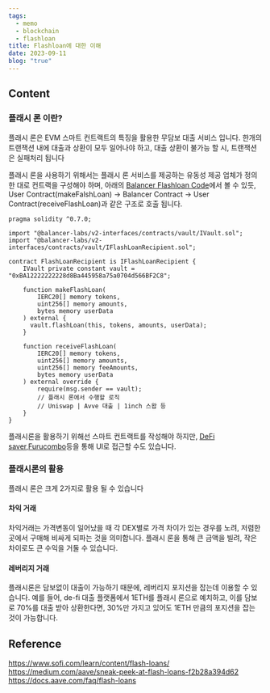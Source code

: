 ```yaml
---
tags:
  - memo
  - blockchain
  - flashloan
title: Flashloan에 대한 이해
date: 2023-09-11
blog: "true"
---
```

## Content
### 플래시 론 이란?
플래시 론은 EVM 스마트 컨트랙트의 특징을 활용한 무담보 대출 서비스 입니다.
한개의 트랜잭션 내에 대출과 상환이 모두 일어나야 하고, 대출 상환이 불가능 할 시, 트랜잭션은 실패처리 됩니다

플래시 론을 사용하기 위해서는 플래시 론 서비스를 제공하는 유동성 제공 업체가 정의한 대로 컨트랙을 구성해야 하며, 아래의 [Balancer Flashloan Code](https://docs.balancer.fi/reference/contracts/flash-loans.html#overview)에서 볼 수 있듯, User Contract(makeFalshLoan) -> Balancer Contract -> User Contract(receiveFlashLoan)과 같은 구조로 호출 됩니다.
```solidity
pragma solidity ^0.7.0;

import "@balancer-labs/v2-interfaces/contracts/vault/IVault.sol";
import "@balancer-labs/v2-interfaces/contracts/vault/IFlashLoanRecipient.sol";

contract FlashLoanRecipient is IFlashLoanRecipient {
    IVault private constant vault = "0xBA12222222228d8Ba445958a75a0704d566BF2C8";

    function makeFlashLoan(
        IERC20[] memory tokens,
        uint256[] memory amounts,
        bytes memory userData
    ) external {
      vault.flashLoan(this, tokens, amounts, userData);
    }

    function receiveFlashLoan(
        IERC20[] memory tokens,
        uint256[] memory amounts,
        uint256[] memory feeAmounts,
        bytes memory userData
    ) external override {
        require(msg.sender == vault);
        // 플래시 론에서 수행할 로직
        // Uniswap | Avve 대출 | 1inch 스왑 등
    }
}
```
플래시론을 활용하기 위해선 스마트 컨트랙트를 작성해야 하지만, [DeFi saver](https://app.defisaver.com),[Furucombo](https://furucombo.app/combo)등을 통해 UI로 접근할 수도 있습니다.
### 플래시론의 활용
플래시 론은 크게 2가지로 활용 될 수 있습니다
#### 차익 거래
차익거래는 가격변동이 일어났을 때 각 DEX별로 가격 차이가 있는 경우를 노려, 저렴한 곳에서 구매해 비싸게 되파는 것을 의미합니다. 플래시 론을 통해 큰 금액을 빌려, 작은 차이로도 큰 수익을 거둘 수 있습니다.
#### 레버리지 거래
플래시론은 담보없이 대출이 가능하기 때문에, 레버리지 포지션을 잡는데 이용할 수 있습니다.
예를 들어, de-fi 대출 플랫폼에서 1ETH를 플래시 론으로 예치하고, 이를 담보로 70%를 대출 받아 상환한다면,
30%만 가지고 있어도 1ETH 만큼의 포지션을 잡는 것이 가능합니다.

## Reference
https://www.sofi.com/learn/content/flash-loans/
https://medium.com/aave/sneak-peek-at-flash-loans-f2b28a394d62
https://docs.aave.com/faq/flash-loans